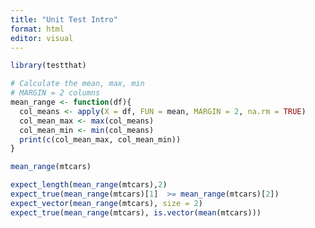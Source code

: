 ```yaml
---
title: "Unit Test Intro"
format: html
editor: visual
---
```


```r
library(testthat)
```

```r
# Calculate the mean, max, min
# MARGIN = 2 columns
mean_range <- function(df){
  col_means <- apply(X = df, FUN = mean, MARGIN = 2, na.rm = TRUE)
  col_mean_max <- max(col_means)
  col_mean_min <- min(col_means)
  print(c(col_mean_max, col_mean_min))
}

mean_range(mtcars)
```

```r
expect_length(mean_range(mtcars),2)
expect_true(mean_range(mtcars)[1]  >= mean_range(mtcars)[2])
expect_vector(mean_range(mtcars), size = 2)
expect_true(mean_range(mtcars), is.vector(mean(mtcars)))
```
